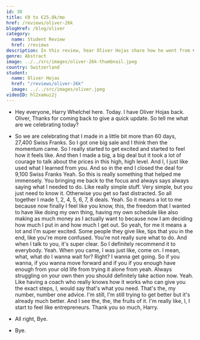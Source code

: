 ```yaml
---
id: 38
title: €0 to €25.8k/mo
href: /reviews/oliver-26k
blogHref: /blog/oliver
category:
  name: Student Review
  href: /reviews
description: In this review, hear Oliver Hojas share how he went from €0 to €25,800 in less than 60 days and then went on to quit his 9 to 5 job and become a full-time original abstract artist.
genre: Abstract
image: ../../src/images/oliver-26k-thumbnail.jpeg
country: Switzerland
student:
  name: Oliver Hojas
  href: "/reviews/oliver-26k"
  image: ../../src/images/oliver.jpeg
videoID: hl2xamui2j
---
```


- Hey everyone, Harry Whelchel here. Today. I have Oliver Hojas back. Oliver, Thanks for coming back to give a quick update. So tell me what are we celebrating today?

- So we are celebrating that I made in a little bit more than 60 days, 27,400 Swiss Franks. So I got one big sale and I think then the momentum came. So I really started to get excited and started to feel how it feels like. And then I made a big, a big deal but it took a lot of courage to talk about the prices in this high, high level. And I, I just like used what I learned from you. And so in the end I closed the deal for 9,100 Swiss Franks Yeah. So this is really something that helped me immensely. You bringing me back to the focus and always says always saying what I needed to do. Like really simple stuff. Very simple, but you just need to know it. Otherwise you get so fast distracted. So all together I made 1, 2, 4, 5, 6, 7, 8 deals. Yeah. So it means a lot to me because now finally I feel like you know, this, the freedom that I wanted to have like doing my own thing, having my own schedule like also making as much money as I actually want to because now I am deciding how much I put in and how much I get out. So yeah, for me it means a lot and I'm super excited. Some people they give like, tips that you in the end, like you're more confused. You're not really sure what to do. And when I talk to you, it's super clear. So I definitely recommend it to everybody. Yeah. When you came, I was just like, come on. I mean, what, what do I wanna wait for? Right? I wanna get going. So if you wanna, if you wanna move forward and if you if you enough have enough from your old life from trying it alone from yeah. Always struggling on your own then you should definitely take action now. Yeah. Like having a coach who really knows how it works who can give you the exact steps, I, would say that's what you need. That's the, my number, number one advice. I'm still, I'm still trying to get better but it's already much better. And I see the, the, the fruits of it. I'm really like, I, I start to feel like entrepreneurs. Thank you so much, Harry.

- All right, Bye.

- Bye.
